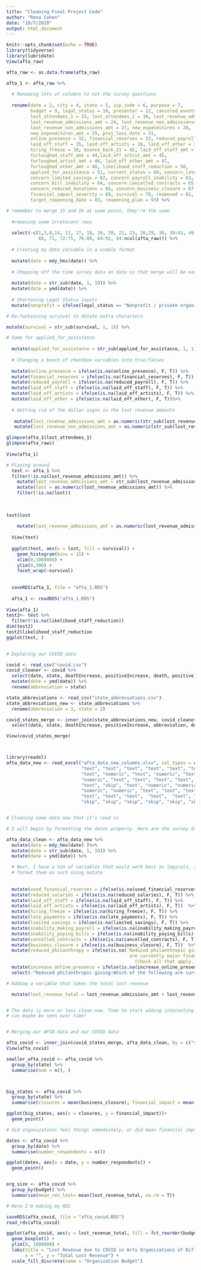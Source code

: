 ```yaml
---
title: "Cleaning Final Project Code"
author: "Rena Cohen"
date: "10/7/2020"
output: html_document
---
```


```r
knitr::opts_chunk$set(echo = TRUE)
library(tidyverse)
library(lubridate)
View(afta_raw)
```

```r
afta_raw <- as.data.frame(afta_raw)

afta_1 <- afta_raw %>%
  
  # Renaming lots of columns to not the survey questions
  
  rename(date = 2, city = 4, state = 5, zip_code = 6, purpose = 7,
         budget = 9, legal_status = 10, presenter = 12, canceled_events = 13,
         lost_attendees_1 = 15, lost_attendees_2 = 16, lost_revenue_admissions = 22, 
         lost_revenue_admissions_amt = 24, lost_revenue_non_admissions=25, 
         lost_revenue_non_admissions_amt = 27, new_expenditures = 28, 
         new_expenditures_amt = 29, proj_loss_date = 31, 
         online_presence = 32, financial_reserves = 33, reduced_payroll = 34, 
         laid_off_staff = 35, laid_off_artists = 36, laid_off_other = 37, 
         hiring_freeze = 38, bounce_back_21 = 42, laid_off_staff_amt = 43,
         furloughed_staff_amt = 44,laid_off_artist_amt = 45,
         furloughed_artist_amt = 46, laid_off_other_amt = 47,
         furloughed_other_amt = 48, likelihood_staff_reduction = 50,
         applied_for_assistance = 51, current_status = 60, concern_late_payment = 61,
         concern_limited_savings = 62, concern_payroll_inability = 63, 
         concern_bill_inability = 64, concern_cancelled_contracts = 65, 
         concern_reduced_donations = 66, concern_business_closure = 67, 
         financial_impact_severity = 69, survival = 70, reopened = 81, reopening_date = 82,
         target_reopening_date = 83, reopening_plan = 93) %>%

# remember to merge 15 and 16 at some point, they're the same
  
  #removing some irrelevant rows 
  
  select(-c(1,3,8,14, 11, 17, 18, 19, 20, 21, 23, 26,29, 30, 39:41, 49, 52:59, 
            68, 71, 72:75, 76:80, 84:92, 94:ncol(afta_raw))) %>%
  
  # Creating my date variable in a usable format
  
  mutate(date = mdy_hms(date)) %>%
  
  # Chopping off the time survey data on date so that merge will be easier
  
  mutate(date = str_sub(date, 1, 10)) %>%
  mutate(date = ymd(date)) %>%
  
  # Shortening Legal Status inputs
  mutate(nonprofit = ifelse(legal_status == "Nonprofit / private organization (e.g. 501c3)", T, F)) %>%

# Re-fashioning survival to delete extra characters

mutate(survival = str_sub(survival, 1, 1)) %>%

# Same for applied_for_assistance
  
  mutate(applied_for_assistance = str_sub(applied_for_assistance, 1, 1)) %>%
  
  # Changing a bunch of checkbox variables into true/falses
  
  mutate(online_presence = ifelse(is.na(online_presence), F, T)) %>%
  mutate(financial_reserves = ifelse(is.na(financial_reserves), F, T)) %>%
  mutate(reduced_payroll = ifelse(is.na(reduced_payroll), F, T)) %>%
  mutate(laid_off_staff = ifelse(is.na(laid_off_staff), F, T)) %>%
  mutate(laid_off_artists = ifelse(is.na(laid_off_artists), F, T)) %>%
  mutate(laid_off_other = ifelse(is.na(laid_off_other), F, T))%>%
  
  # Getting rid of the dollar signs in the lost revenue amounts
  
   mutate(lost_revenue_admissions_amt = as.numeric(str_sub(lost_revenue_admissions_amt, 2, -1))) %>%
   mutate(lost_revenue_non_admissions_amt = as.numeric(str_sub(lost_revenue_non_admissions_amt, 2, -1)))

glimpse(afta_1$lost_attendees_1)
glimpse(afta_raw$)
  
View(afta_1)

# Playing around
  test <- afta_1 %>%
  filter(!is.na(lost_revenue_admissions_amt)) %>%
    mutate(lost_revenue_admissions_amt = str_sub(lost_revenue_admissions_amt, 2, -1)) %>%
    mutate(lost = as.numeric(lost_revenue_admissions_amt)) %>%
    filter(!is.na(lost))
  
  
  
test$lost
    
    mutate(lost_revenue_admissions_amt = as.numeric(lost_revenue_admissions_amt))
  
  View(test)
  
  ggplot(test, aes(x = lost, fill = survival)) +
    geom_histogram(bins = 15) +
    xlim(0,1000000) +
    ylim(0,300) +
    facet_wrap(~survival)
    
  
  saveRDS(afta_1, file = "afta_1.RDS")
  
  afta_1 <- readRDS("afta_1.RDS")
  
View(afta_1)
test2<- test %>%
  filter(!is.na(likelihood_staff_reduction))
dim(test2)
test2$likelihood_staff_reduction
ggplot(test, )
  
```


```r
# Exploring our COVID data

covid <- read_csv("covid.csv")
covid_cleaner <- covid %>%
  select(date, state, deathIncrease, positiveIncrease, death, positive) %>%
  mutate(date = ymd(date)) %>%
  rename(abbreviation = state)

state_abbreviations <- read_csv("state_abbreviations.csv")
state_abbreviations_new <- state_abbreviations %>%
  rename(abbreviation = 3, state = 2)

covid_states_merge <- inner_join(state_abbreviations_new, covid_cleaner, by = "abbreviation") %>%
  select(date, state, deathIncrease, positiveIncrease, abbreviation, death, positive)

View(covid_states_merge)




```


```r
library(readxl)
afta_data_new <- read_excel("afta_data_new_columns.xlsx", col_types = c("text", "text",
                            "text", "text", "text", "text", "text", "text", "text",
                            "text", "numeric", "text", "numeric", "text", "numeric", "text", 
                            "numeric", "text", "text", "text", "text", "text",
                            "text", "skip", "text", "numeric", "numeric", "numeric", 
                            "numeric", "numeric", "text", "text", "text", "text",
                            "text", "text", "text",  "text",  "text", "numeric", 
                            "skip", "skip", "skip", "skip", "skip", "skip", "skip"))


# Cleaning some data now that it's read in 

# I will begin by formatting the dates properly. Here are the survey dates

afta_data_clean <- afta_data_new %>%
  mutate(date = mdy_hms(date) )%>%
  mutate(date = str_sub(date, 1, 10)) %>%
  mutate(date = ymd(date)) %>%

  # Next, I have a ton of variables that would work best as logicals, so I will 
  # format them as such using mutate
  
  
  mutate(used_financial_reserves = ifelse(is.na(used_financial_reserves), F, T)) %>%
  mutate(reduced_salaries = ifelse(is.na(reduced_salaries), F, T)) %>%
  mutate(laid_off_staff = ifelse(is.na(laid_off_staff), F, T)) %>%
  mutate(laid_off_artists = ifelse(is.na(laid_off_artists), F, T))  %>%
  mutate(hiring_freeze = ifelse(is.na(hiring_freeze), F, T)) %>%
  mutate(late_payments = ifelse(is.na(late_payments), F, T)) %>%
  mutate(limited_savings = ifelse(is.na(limited_savings), F, T)) %>%
  mutate(inability_making_payroll = ifelse(is.na(inability_making_payroll), F, T)) %>%
  mutate(inability_paying_bills = ifelse(is.na(inability_paying_bills), F, T)) %>%
  mutate(cancelled_contracts = ifelse(is.na(cancelled_contracts), F, T)) %>%
  mutate(business_closure = ifelse(is.na(business_closure), F, T))  %>%
  mutate(reduced_philanthropy = ifelse(is.na(`Reduced philanthropic giving:Which of the following 
                                              are currently major financial concerns for your organization? 
                                                (Check all that apply.)`), F, T)) %>%
  mutate(increase_online_presence = ifelse(is.na(increase_online_presence), F, T)) %>%
  select(-"Reduced philanthropic giving:Which of the following are currently major financial concerns for your organization? (Check all that apply.)") %>%

# Adding a variable that takes the total lost revenue

  mutate(lost_revenue_total = lost_revenue_admissions_amt + lost_revenue_non_admissions_amt)


# The data is more or less clean now. Time to start adding interesting new variables that
# can maybe be seen over time! 



```


```r
# Merging our AFTA data and our COVID data

afta_covid <- inner_join(covid_states_merge, afta_data_clean, by = c("state", "date"))
View(afta_covid)

smaller_afta_covid <- afta_covid %>%
  group_by(state) %>%
  summarise(num = n(), )



big_states <- afta_covid %>%
  group_by(state) %>%
  summarise(closures = mean(business_closure), financial_impact = mean(severity_financial_impact))

ggplot(big_states, aes(x = closures, y = financial_impact))+
  geom_point()
```


```r
# did organizations feel things immediately, or did mean financial impact increase over time?

dates <- afta_covid %>%
  group_by(date) %>%
  summarise(number_respondents = n())

ggplot(dates, aes(x = date, y = number_respondents)) +
  geom_point()


org_size <- afta_covid %>%
  group_by(budget) %>%
  summarise(mean_rev_lost= mean(lost_revenue_total, na.rm = T)) 

# Here I'm making my RDS

saveRDS(afta_covid, file = "afta_covid.RDS")
read_rds(afta_covid)

ggplot(afta_covid, aes(y = lost_revenue_total, fill = fct_reorder(budget, lost_revenue_total, .fun = "mean", na.rm = T)))+
  geom_boxplot() +
  ylim(0, 1000000) +
  labs(title = "Lost Revenue due to COVID in Arts Organizations of Different Sizes",
       x = "", y = "Total Lost Revenue") +
  scale_fill_discrete(name = "Organization Budget") 
```

